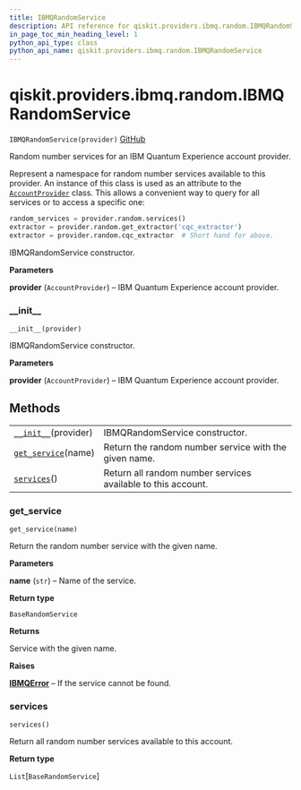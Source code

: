 ```yaml
---
title: IBMQRandomService
description: API reference for qiskit.providers.ibmq.random.IBMQRandomService
in_page_toc_min_heading_level: 1
python_api_type: class
python_api_name: qiskit.providers.ibmq.random.IBMQRandomService
---
```


# qiskit.providers.ibmq.random.IBMQRandomService

<span id="qiskit.providers.ibmq.random.IBMQRandomService" />

`IBMQRandomService(provider)` [GitHub](https://github.com/qiskit/qiskit-ibmq-provider/tree/stable/0.13/qiskit/providers/ibmq/random/ibmqrandomservice.py "view source code")

Random number services for an IBM Quantum Experience account provider.

Represent a namespace for random number services available to this provider. An instance of this class is used as an attribute to the [`AccountProvider`](qiskit.providers.ibmq.AccountProvider "qiskit.providers.ibmq.AccountProvider") class. This allows a convenient way to query for all services or to access a specific one:

```python
random_services = provider.random.services()
extractor = provider.random.get_extractor('cqc_extractor')
extractor = provider.random.cqc_extractor  # Short hand for above.
```

IBMQRandomService constructor.

**Parameters**

**provider** (`AccountProvider`) – IBM Quantum Experience account provider.

### \_\_init\_\_

<span id="qiskit.providers.ibmq.random.IBMQRandomService.__init__" />

`__init__(provider)`

IBMQRandomService constructor.

**Parameters**

**provider** (`AccountProvider`) – IBM Quantum Experience account provider.

## Methods

|                                                                                                                                                 |                                                              |
| ----------------------------------------------------------------------------------------------------------------------------------------------- | ------------------------------------------------------------ |
| [`__init__`](#qiskit.providers.ibmq.random.IBMQRandomService.__init__ "qiskit.providers.ibmq.random.IBMQRandomService.__init__")(provider)      | IBMQRandomService constructor.                               |
| [`get_service`](#qiskit.providers.ibmq.random.IBMQRandomService.get_service "qiskit.providers.ibmq.random.IBMQRandomService.get_service")(name) | Return the random number service with the given name.        |
| [`services`](#qiskit.providers.ibmq.random.IBMQRandomService.services "qiskit.providers.ibmq.random.IBMQRandomService.services")()              | Return all random number services available to this account. |

### get\_service

<span id="qiskit.providers.ibmq.random.IBMQRandomService.get_service" />

`get_service(name)`

Return the random number service with the given name.

**Parameters**

**name** (`str`) – Name of the service.

**Return type**

`BaseRandomService`

**Returns**

Service with the given name.

**Raises**

[**IBMQError**](qiskit.providers.ibmq.IBMQError "qiskit.providers.ibmq.IBMQError") – If the service cannot be found.

### services

<span id="qiskit.providers.ibmq.random.IBMQRandomService.services" />

`services()`

Return all random number services available to this account.

**Return type**

`List`\[`BaseRandomService`]

